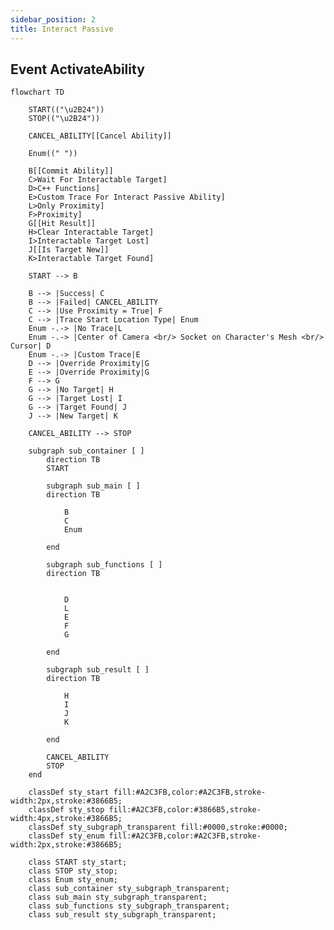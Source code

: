 ```yaml
---
sidebar_position: 2
title: Interact Passive
---
```


## Event ActivateAbility 
```mermaid
flowchart TD

    START(("\u2B24"))
    STOP(("\u2B24"))

    CANCEL_ABILITY[[Cancel Ability]]

    Enum((" "))

    B[[Commit Ability]]
    C>Wait For Interactable Target]
    D>C++ Functions]
    E>Custom Trace For Interact Passive Ability]
    L>Only Proximity]
    F>Proximity]
    G[[Hit Result]]
    H>Clear Interactable Target]
    I>Interactable Target Lost]
    J[[Is Target New]]
    K>Interactable Target Found]

    START --> B

    B --> |Success| C
    B --> |Failed| CANCEL_ABILITY
    C --> |Use Proximity = True| F
    C --> |Trace Start Location Type| Enum
    Enum -.-> |No Trace|L
    Enum -.-> |Center of Camera <br/> Socket on Character's Mesh <br/> Cursor| D
    Enum -.-> |Custom Trace|E
    D --> |Override Proximity|G
    E --> |Override Proximity|G
    F --> G
    G --> |No Target| H
    G --> |Target Lost| I
    G --> |Target Found| J
    J --> |New Target| K
    
    CANCEL_ABILITY --> STOP
    
    subgraph sub_container [ ]
        direction TB
        START

        subgraph sub_main [ ]
        direction TB

            B
            C
            Enum

        end

        subgraph sub_functions [ ]
        direction TB
            
            
            D
            L
            E
            F
            G

        end

        subgraph sub_result [ ]
        direction TB
            
            H
            I
            J
            K

        end

        CANCEL_ABILITY
        STOP
    end

    classDef sty_start fill:#A2C3FB,color:#A2C3FB,stroke-width:2px,stroke:#3866B5;
    classDef sty_stop fill:#A2C3FB,color:#3866B5,stroke-width:4px,stroke:#3866B5;
    classDef sty_subgraph_transparent fill:#0000,stroke:#0000;
    classDef sty_enum fill:#A2C3FB,color:#A2C3FB,stroke-width:2px,stroke:#3866B5;
    
    class START sty_start;
    class STOP sty_stop;
    class Enum sty_enum;
    class sub_container sty_subgraph_transparent;
    class sub_main sty_subgraph_transparent;
    class sub_functions sty_subgraph_transparent;
    class sub_result sty_subgraph_transparent;

```
